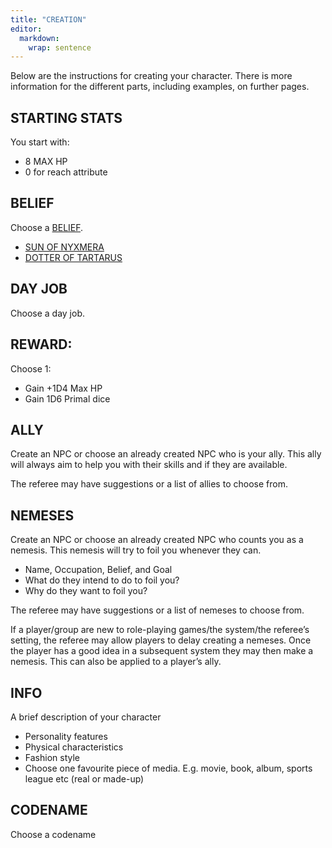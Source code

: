 ```yaml
---
title: "CREATION"
editor: 
  markdown: 
    wrap: sentence
---
```


Below are the instructions for creating your character.
There is more information for the different parts, including examples, on further pages.

## STARTING STATS

You start with:

-   8 MAX HP
-   0 for reach attribute

## BELIEF

Choose a [BELIEF](/BELIEFS/BELIEFS.qmd).

-   [SUN OF NYXMERA](/BELIEFS/SUN_OF_NYXMERA.qmd)
-   [DOTTER OF TARTARUS](/BELIEFS/DOTTER_OF_TARTARUS.qmd)

## DAY JOB

Choose a day job.

## REWARD:

Choose 1:

-   Gain +1D4 Max HP
-   Gain 1D6 Primal dice

## ALLY

Create an NPC or choose an already created NPC who is your ally.
This ally will always aim to help you with their skills and if they are available.

The referee may have suggestions or a list of allies to choose from.

## NEMESES

Create an NPC or choose an already created NPC who counts you as a nemesis.
This nemesis will try to foil you whenever they can.

-   Name, Occupation, Belief, and Goal
-   What do they intend to do to foil you?
-   Why do they want to foil you?

The referee may have suggestions or a list of nemeses to choose from.

If a player/group are new to role-playing games/the system/the referee's setting, the referee may allow players to delay creating a nemeses.
Once the player has a good idea in a subsequent system they may then make a nemesis.
This can also be applied to a player's ally.

## INFO

A brief description of your character

-   Personality features
-   Physical characteristics
-   Fashion style
-   Choose one favourite piece of media. E.g. movie, book, album, sports league etc (real or made-up)

## CODENAME

Choose a codename
